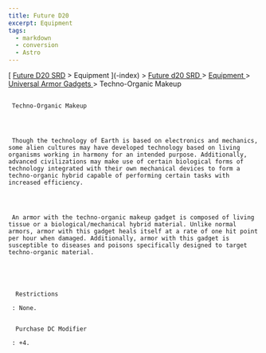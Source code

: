 ```yaml
---
title: Future D20
excerpt: Equipment
tags:
  - markdown
  - conversion
  - Astro
---
```









[
[Future D20 SRD]( / ) > Equipment
     ](-index)
     >
     [
      Future d20 SRD
     ](future-d20-srd-index)
     >
     [
      Equipment
     ](future-d20-srd-equipment-index)
     >
     [
      Universal Armor Gadgets
     ](future-d20-srd-equipment-gadgets-universal-armor-index)
     > Techno-Organic Makeup
    





## 
     Techno-Organic Makeup
    



     Though the technology of Earth is based on electronics and mechanics, some alien cultures may have developed technology based on living organisms working in harmony for an intended purpose. Additionally, advanced civilizations may make use of certain biological forms of technology integrated with their own mechanical devices to form a techno-organic hybrid capable of performing certain tasks with increased efficiency.
    



     An armor with the techno-organic makeup gadget is composed of living tissue or a biological/mechanical hybrid material. Unlike normal armors, armor with this gadget heals itself at a rate of one hit point per hour when damaged. Additionally, armor with this gadget is susceptible to diseases and poisons specifically designed to target techno-organic material.
    




      Restrictions
     
     : None.
     

      Purchase DC Modifier
     
     : +4.
    




